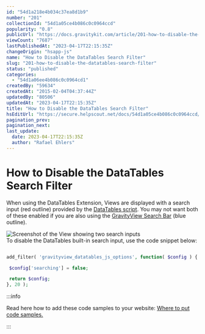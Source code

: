 ```yaml
---
id: "54d1a218e4b034c37ea8d1b9"
number: "201"
collectionId: "54d1a05ce4b086c0c0964ccd"
popularity: "0.8"
publicUrl: "https://docs.gravitykit.com/article/201-how-to-disable-the-datatables-search-filter"
viewCount: "7687"
lastPublishedAt: "2023-04-17T22:15:35Z"
changeOrigin: "hsapp-js"
name: "How to Disable the DataTables Search Filter"
slug: "201-how-to-disable-the-datatables-search-filter"
status: "published"
categories: 
  - "54d1a06ee4b086c0c0964cd1"
createdBy: "59634"
createdAt: "2015-02-04T04:37:44Z"
updatedBy: "80506"
updatedAt: "2023-04-17T22:15:35Z"
title: "How to Disable the DataTables Search Filter"
hsEditUrl: "https://secure.helpscout.net/docs/54d1a05ce4b086c0c0964ccd/article/54d1a218e4b034c37ea8d1b9"
pagination_prev: 
pagination_next: 
last_update:
  date: 2023-04-17T22:15:35Z
  author: "Rafael Ehlers"
---
```


# How to Disable the DataTables Search Filter

When using the DataTables Extension, Views are displayed with a search input (red outline) provided by the [DataTables script](http://datatables.net/). You may not want both of these enabled if you are also using the [GravityView Search Bar](https://docs.gravitykit.com/article/189-configuring-the-search-bar) (blue outline).

![Screenshot of the View showing two search inputs](https://s3.amazonaws.com/helpscout.net/docs/assets/54c58489e4b051242988532c/images/643dc4667133de139103ec09/file-hoPdiIApIS.png)  
To disable the DataTables built-in search input, use the code snippet below:

```php

add_filter( 'gravityview_datatables_js_options', function( $config ) {

 $config['searching'] = false;

 return $config;
}, 20 );
```


:::info

Read here how to add these code samples to your website: [Where to put code samples.](https://docs.gravitykit.com/article/210-where-to-put-code-samples)

:::

 